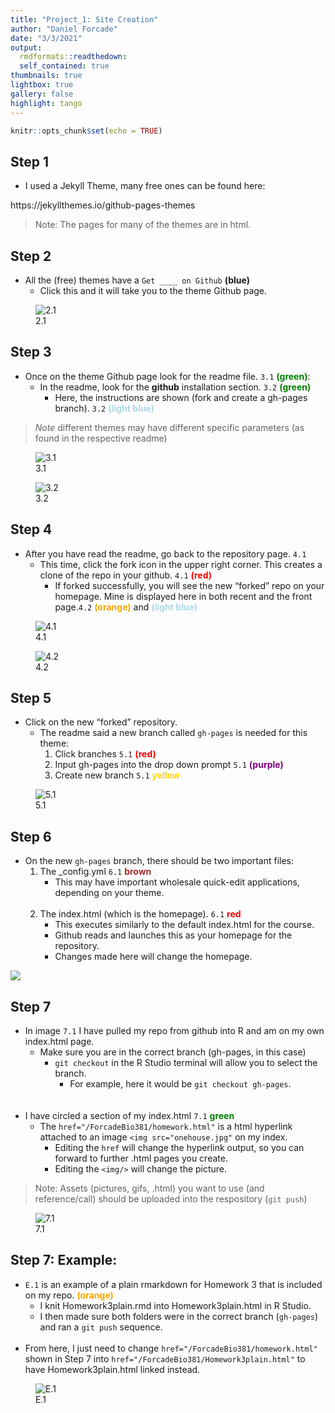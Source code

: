 ```yaml
---
title: "Project_1: Site Creation"
author: "Daniel Forcade"
date: "3/3/2021"
output:   
  rmdformats::readthedown:
  self_contained: true
thumbnails: true
lightbox: true
gallery: false
highlight: tango
---
```


```r
knitr::opts_chunk$set(echo = TRUE)
```

## Step 1  
* I used a Jekyll Theme, many free ones can be found here:  

https://jekyllthemes.io/github-pages-themes

> Note: The pages for many of the themes are in html.

## Step 2  
* All the (free) themes have a `Get ____ on Github` **(blue)**
  + Click this and it will take you to the theme Github page.
  
![2.1](proj1_1.png)  
  
## Step 3  
* Once on the theme Github page look for the readme file. `3.1` <span style="color:green">**(green)**</span>: 
  + In the readme, look for the **github** installation section. `3.2` <span style="color:green">**(green)**</span> 
    + Here, the instructions are shown (fork and create a gh-pages branch). `3.2` <span style="color:lightblue">**(light blue)**</span>
    
> *Note* different themes may have different specific parameters (as found in the respective readme)
  
![3.1](proj1_2.jpg)  

![3.2](proj1_3.jpg)  
  
## Step 4 
* After you have read the readme, go back to the repository page. `4.1`
  + This time, click the fork icon in the upper right corner.  This creates a clone of the repo in your github. `4.1` <span style="color:red">**(red)**</span>  
    + If forked successfully, you will see the new "forked" repo on your homepage.  Mine is displayed here in both recent and the front page.`4.2` <span style="color:orange">**(orange)**</span> and <span style="color:lightblue">**(light blue)**</span>
  
![4.1](proj1_2.jpg)

![4.2](proj1_4.jpg)  
  
## Step 5  
* Click on the new "forked" repository.  
  + The readme said a new branch called `gh-pages` is needed for this theme:
    1. Click branches `5.1` <span style="color:red">**(red)**</span>  
    2. Input gh-pages into the drop down prompt `5.1` <span style="color:purple">**(purple)**</span>  
    3. Create new branch `5.1` <span style="color:gold">**yellow**</span> 

![5.1](proj1_5.jpg)  
  
## Step 6  
* On the new `gh-pages` branch, there should be two important files:  
  1. The _config.yml `6.1` <span style="color:brown">**brown**</span>  
      + This may have important wholesale quick-edit applications, depending on your theme.  
<br />  

  2. The index.html (which is the homepage). `6.1` <span style="color:red">**red**</span>  
      + This executes similarly to the default index.html for the course.  
      + Github reads and launches this as your homepage for the repository.
      + Changes made here will change the homepage.

![](proj1_6.jpg)  
  
## Step 7
* In image `7.1` I have pulled my repo from github into R and am on my own index.html page.  
  + Make sure you are in the correct branch (gh-pages, in this case)
    + `git checkout` in the R Studio terminal will allow you to select the branch.  
      + For example, here it would be `git checkout gh-pages`.  
<br />  
* I have circled a section of my index.html `7.1` <span style="color:green">**green**</span>  
  + The `href="/ForcadeBio381/homework.html"` is a html hyperlink attached to an image `<img src="onehouse.jpg"` on my index.  
    + Editing the `href` will change the hyperlink output, so you can forward to further .html pages you create.  
    + Editing the `<img/>` will change the picture. 
    
> Note: Assets (pictures, gifs, .html) you want to use (and reference/call) should be uploaded into the respository (`git push`)

![7.1](proj1_7.jpg)  


## Step 7: Example: 
* `E.1` is an example of a plain rmarkdown for Homework 3 that is included on my repo.  <span style="color:Orange">**(orange)**</span>  
  + I knit Homework3plain.rmd into Homework3plain.html in R Studio.  
  + I then made sure both folders were in the correct branch (`gh-pages`) and ran a `git push` sequence.  
  <br />  
  
* From here, I just need to change `href="/ForcadeBio381/homework.html"` shown in Step 7 into `href="/ForcadeBio381/Homework3plain.html"` to have Homework3plain.html linked instead.

![E.1](proj1_8.jpg)




